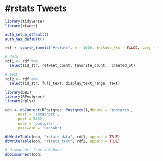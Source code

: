 # #rstats Tweets

```r
library(tidyverse)
library(rtweet)

auth_setup_default()
auth_has_default()
```

```r
rdf <- search_tweets("#rstats", n = 1000, include_rts = FALSE, lang = "en")
```

```r
# data
rdf1 <- rdf %>%
  select(id_str, retweet_count, favorite_count,  created_at)

# text
rdf2 <- rdf %>%
  select(id_str, full_text, display_text_range, text)
```

```r
library(DBI)
library(RPostgres)
library(dplyr)

con <- dbConnect(RPostgres::Postgres(),dbname = 'postgres',
      host = 'localhost',
      port = 5432,
      user = 'postgres',
      password = 'vannah') 
```

```r
dbWriteTable(con, "rstats_data", rdf1, append = TRUE)
dbWriteTable(con, "rstats_text", rdf2, append = TRUE)
```

```r
# disconnect from database
dbDisconnect(con)
```
